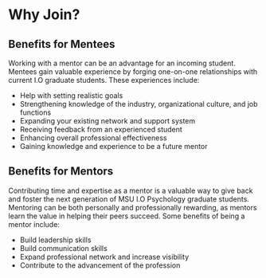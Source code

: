 # Why Join?

## Benefits for Mentees

Working with a mentor can be an advantage for an incoming student.  Mentees gain valuable experience by forging one-on-one relationships with current I.O graduate students. These experiences include: 

* Help with setting realistic goals
* Strengthening knowledge of the industry, organizational culture, and job functions
* Expanding your existing network and support system
* Receiving feedback from an experienced student
* Enhancing overall professional effectiveness
* Gaining knowledge and experience to be a future mentor

## Benefits for Mentors

Contributing time and expertise as a mentor is a valuable way to give back and foster the next generation of MSU I.O Psychology graduate students.  Mentoring can be both personally and professionally rewarding, as mentors learn the value in helping their peers succeed. Some benefits of being a mentor include:  

* Build leadership skills
* Build communication skills
* Expand professional network and increase visibility
* Contribute to the advancement of the profession

